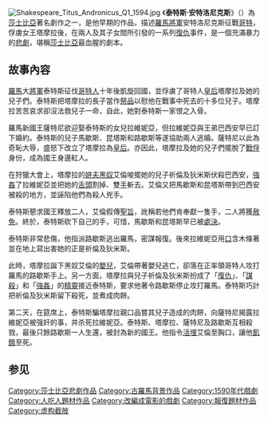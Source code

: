 [[File:Shakespeare_Titus_Andronicus_Q1_1594.jpg|thumb]]
《'''泰特斯·安特洛尼克斯'''》（{{lang-en|''Titus Andronicus''}}）為[[莎士比亞|莎士比亞]]著名劇作之一，是他早期的作品，描述[[羅馬|羅馬]][[將軍|將軍]]安特洛尼克斯征戰[[哥德人|哥特]]，俘虜女王塔摩拉後，在兩人及其子女間所引發的一系列[[復仇|復仇]]事件，是一個充滿暴力的[[悲劇|悲劇]]，堪稱[[莎士比亞|莎士比亞]]最血腥的劇本。

== 故事內容 ==

[[羅馬|羅馬]]大[[將軍|將軍]]泰特斯征伐[[哥特人|哥特人]]十年後凱旋回國，並俘虜了哥特人[[皇后|皇后]]塔摩拉及她的兒子們。泰特斯把塔摩拉的長子當作[[祭品|祭品]]以慰他在戰事中死去的十多位兒子。塔摩拉苦苦哀求卻沒法救兒子一命，自此，她對泰特斯一家恨之入骨。

羅馬新國王薩特尼欲迎娶泰特斯的女兒拉維妮亞，但拉維妮亞與王弟巴西安早已訂下婚約。泰特斯的兒子馬歇斯、昆塔斯和路歇斯等遂協助兩人逃婚。薩特尼以此為奇恥大辱，盛怒下改立了塔摩拉為[[皇后|皇后]]。亦因此，塔摩拉及她的兒子們擺脫了[[戰俘|戰俘]]身份，成為國王身邊紅人。

在狩獵大會上，塔摩拉的[[情夫|姘夫]][[黑奴|黑奴]]艾倫唆擺她的兒子祈倫及狄米斯伏殺巴西安，[[強姦|強姦]]了拉維妮亞並把她的[[舌頭|舌頭]]割掉、雙[[手|手]]斬去。艾倫又把馬歇斯和昆塔斯帶到巴西安被殺的地方，並誣陷他們為殺人兇手。

泰特斯懇求國王釋放二人，艾倫假傳[[聖旨|聖旨]]，訛稱若他們肯奉獻一隻手，二人將獲[[赦免|赦免]]。終於，泰特斯砍下自己的手，可惜，馬歇斯和昆塔斯早已被[[處決|處決]]。

泰特斯非常悲傷，他指派路歇斯逃出羅馬，密謀報復。後來拉維妮亞用[[口|口]]含木條著並在地上寫出害她的正是祈倫及狄米斯。

此時，塔摩拉誕下黑奴艾倫的[[嬰兒|嬰兒]]，艾倫帶著嬰兒逃亡，卻落在正率領哥特人攻打羅馬的路歇斯手上。另一方面，塔摩拉與兒子祈倫及狄米斯扮成了「[[復仇|復仇]]」、「[[謀殺|謀殺]]」和「[[強姦|強姦]]」的[[精靈|精靈]]接近泰特斯，要求他著令路歇斯停止攻打羅馬。泰特斯巧計把祈倫及狄米斯留下殺死，並煮成肉餅。

第二天，在筵席上，泰特斯騙塔摩拉親口品嘗其兒子造成的肉餅，向薩特尼揭露拉維妮亞被强奸的事，并杀死拉維妮亞。泰特斯、塔摩拉、薩特尼及路歇斯互相殺戮，最後只餘路歇斯一人生還，被封為新的國王。他指令[[活埋|活埋]]艾倫至胸口，讓他[[飢餓|飢餓]]至死。

== 参见 ==

{{莎士比亚}}
{{Authority control}}
{{DEFAULTSORT:Titus Andronicus}}
[[Category:莎士比亞悲劇作品|Category:莎士比亞悲劇作品]]
[[Category:古羅馬背景作品|Category:古羅馬背景作品]]
[[Category:1590年代戲劇|Category:1590年代戲劇]]
[[Category:人吃人題材作品|Category:人吃人題材作品]]
[[Category:改編成電影的戲劇|Category:改編成電影的戲劇]]
[[Category:報復題材作品|Category:報復題材作品]]
[[Category:虚构截肢|Category:虚构截肢]]
